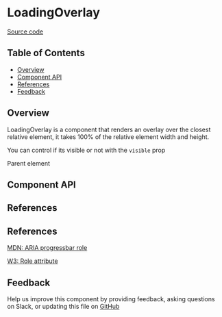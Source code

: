 
# LoadingOverlay

[Source code](https://github.com/leemonade/bubbles/tree/main/packages/components/src/overlay/LoadingOverlay/LoadingOverlay.js)

## Table of Contents

<!-- START doctoc generated TOC please keep comment here to allow auto update -->
<!-- DON'T EDIT THIS SECTION, INSTEAD RE-RUN doctoc TO UPDATE -->

- [Overview](#overview)
- [Component API](#component-api)
- [References](#references)
- [Feedback](#feedback)

## Overview

LoadingOverlay is a component that renders an overlay over the closest relative element, it takes 100% of the relative element width and height.

You can control if its visible or not with the `visible` prop

<ThemeProvider>
  <Box
    style={{
      height: 100,
      width: 100,
      position: 'relative',
      border: '1px solid black',
      padding: 16,
    }}
  >
    Parent element
    <LoadingOverlay visible />
  </Box>
</ThemeProvider>

## Component API

<Preview>
  <Story id="molecules-overlay-loadingoverlay--playground" />
</Preview>

<Props of={LoadingOverlay} />

## References

## References

[MDN: ARIA progressbar role](https://developer.mozilla.org/en-US/docs/Web/Accessibility/ARIA/Roles/progressbar_role#best_practices)

[W3: Role attribute](https://www.w3.org/WAI/PF/HTML/wiki/RoleAttribute)

## Feedback

Help us improve this component by providing feedback, asking questions on Slack, or updating this file on
[GitHub](https://github.com/leemonade/bubbles/edit/main/packages/components/src/overlay/LoadingOverlay/LoadingOverlay.mdx)
